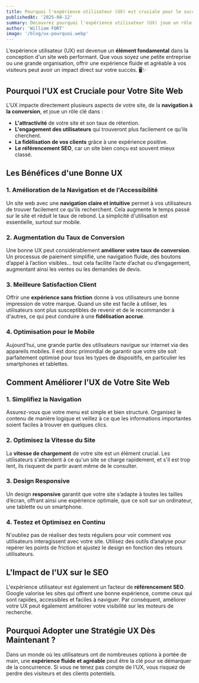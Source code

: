 ```yaml
---
title: Pourquoi l'expérience utilisateur (UX) est cruciale pour le succès de votre site web ?
publishedAt: '2025-08-12'
summary: Découvrez pourquoi l'expérience utilisateur (UX) joue un rôle clé dans la réussite de votre site web et comment l'améliorer pour booster vos résultats.
author: 'William FORT'
image: '/blog/ux-pourquoi.webp'
---
```


L’expérience utilisateur (UX) est devenue un **élément fondamental** dans la conception d'un site web performant. Que vous soyez une petite entreprise ou une grande organisation, offrir une expérience fluide et agréable à vos visiteurs peut avoir un impact direct sur votre succès. 🖥️✨

## Pourquoi l'UX est Cruciale pour Votre Site Web

L'UX impacte directement plusieurs aspects de votre site, de la **navigation à la conversion**, et joue un rôle clé dans :

- **L'attractivité** de votre site et son taux de rétention.
- **L'engagement des utilisateurs** qui trouveront plus facilement ce qu'ils cherchent.
- **La fidélisation de vos clients** grâce à une expérience positive.
- **Le référencement SEO**, car un site bien conçu est souvent mieux classé.

## Les Bénéfices d'une Bonne UX

### 1. Amélioration de la Navigation et de l'Accessibilité

Un site web avec une **navigation claire et intuitive** permet à vos utilisateurs de trouver facilement ce qu'ils recherchent. Cela augmente le temps passé sur le site et réduit le taux de rebond. La simplicité d'utilisation est essentielle, surtout sur mobile.

### 2. Augmentation du Taux de Conversion

Une bonne UX peut considérablement **améliorer votre taux de conversion**. Un processus de paiement simplifié, une navigation fluide, des boutons d’appel à l’action visibles… tout cela facilite l’acte d’achat ou d’engagement, augmentant ainsi les ventes ou les demandes de devis.

### 3. Meilleure Satisfaction Client

Offrir une **expérience sans friction** donne à vos utilisateurs une bonne impression de votre marque. Quand un site est facile à utiliser, les utilisateurs sont plus susceptibles de revenir et de le recommander à d'autres, ce qui peut conduire à une **fidélisation accrue**.

### 4. Optimisation pour le Mobile

Aujourd'hui, une grande partie des utilisateurs navigue sur internet via des appareils mobiles. Il est donc primordial de garantir que votre site soit parfaitement optimisé pour tous les types de dispositifs, en particulier les smartphones et tablettes.

## Comment Améliorer l'UX de Votre Site Web

### 1. Simplifiez la Navigation

Assurez-vous que votre menu est simple et bien structuré. Organisez le contenu de manière logique et veillez à ce que les informations importantes soient faciles à trouver en quelques clics.

### 2. Optimisez la Vitesse du Site

La **vitesse de chargement** de votre site est un élément crucial. Les utilisateurs s'attendent à ce qu'un site se charge rapidement, et s'il est trop lent, ils risquent de partir avant même de le consulter.

### 3. Design Responsive

Un design **responsive** garantit que votre site s’adapte à toutes les tailles d’écran, offrant ainsi une expérience optimale, que ce soit sur un ordinateur, une tablette ou un smartphone.

### 4. Testez et Optimisez en Continu

N'oubliez pas de réaliser des tests réguliers pour voir comment vos utilisateurs interagissent avec votre site. Utilisez des outils d’analyse pour repérer les points de friction et ajustez le design en fonction des retours utilisateurs.

## L'Impact de l'UX sur le SEO

L'expérience utilisateur est également un facteur de **référencement SEO**. Google valorise les sites qui offrent une bonne expérience, comme ceux qui sont rapides, accessibles et faciles à naviguer. Par conséquent, améliorer votre UX peut également améliorer votre visibilité sur les moteurs de recherche.

## Pourquoi Adopter une Stratégie UX Dès Maintenant ?

Dans un monde où les utilisateurs ont de nombreuses options à portée de main, une **expérience fluide et agréable** peut être la clé pour se démarquer de la concurrence. Si vous ne tenez pas compte de l'UX, vous risquez de perdre des visiteurs et des clients potentiels.
